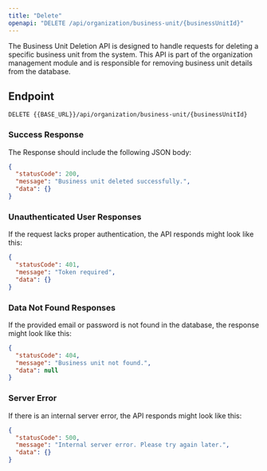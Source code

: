 ---
title: "Delete"
openapi: "DELETE /api/organization/business-unit/{businessUnitId}"
---

The Business Unit Deletion API is designed to handle requests for deleting a specific business unit from the system. This API is part of the organization management module and is responsible for removing business unit details from the database.

## Endpoint

`DELETE {{BASE_URL}}/api/organization/business-unit/{businessUnitId}`

### Success Response

The Response should include the following JSON body:

```json
{
  "statusCode": 200,
  "message": "Business unit deleted successfully.",
  "data": {}
}
```

### Unauthenticated User Responses

If the request lacks proper authentication, the API responds might look like this:

```json
{
  "statusCode": 401,
  "message": "Token required",
  "data": {}
}
```

### Data Not Found Responses

If the provided email or password is not found in the database, the response might look like this:

```json
{
  "statusCode": 404,
  "message": "Business unit not found.",
  "data": null
}
```

### Server Error

If there is an internal server error, the API responds might look like this:

```json
{
  "statusCode": 500,
  "message": "Internal server error. Please try again later.",
  "data": {}
}
```
